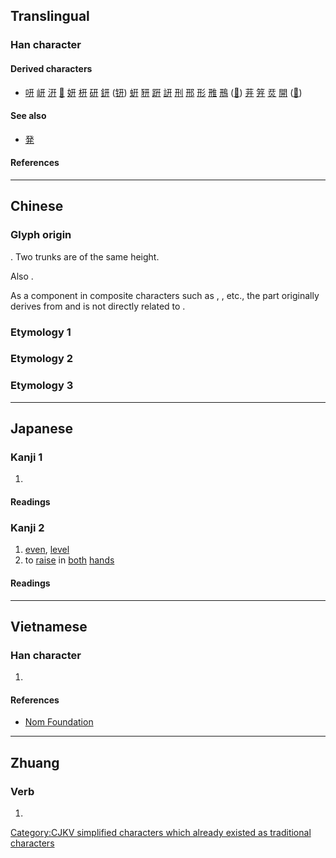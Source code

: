 {{also|開|丹|井|幵|并}}
{{character info}}
==Translingual==
{{stroke order|type=animate}}
{{stroke order|strokes=4}}

===Han character===
{{Han char|rn=55|rad=廾|as=01|sn=4|four=|canj=MT|ids=⿱一廾}}

====Derived characters====
* [[咞]] [[岍]] [[汧]] [[𤜵]] [[妍]] [[枅]] [[研]] [[鈃]] ([[钘]]) [[蚈]] [[豜]] [[趼]] [[訮]] [[刑]] [[邢]] [[形]] [[雃]] [[鳽]] ([[𫛚]]) [[茾]] [[笄]] [[烎]] [[開]] ([[𫔭]])

====See also====
* {{l|mul|元}} [[発]] {{qualifier|graphically similar}}

====References====
{{Han ref|kx=0353.101|hdz=10514.030|uh=5F00}}

[[Category:CJKV simplified characters which already existed as traditional characters]]

----

==Chinese==

===Glyph origin===
{{Han etym}}
{{Han compound|干|干|t2=trunk|ls=ic}}. Two trunks are of the same height.

Also {{Han simp|開|f=門|t=&nbsp;}}.

As a component in composite characters such as {{zh-m|*刑}}, {{zh-m|*型}}, etc., the part originally derives from {{zh-m|*井}} and is not directly related to {{zh-m|*開}}.

===Etymology 1===
{{zh-see|幵|v}}

===Etymology 2===
{{zh-see|開|s}}

===Etymology 3===
{{zh-see|亓|v}}

----

==Japanese==

===Kanji 1===
{{ja-kanji|grade=|rs=廾01}}

# {{alternative form of|ja|開}}

====Readings====
{{ja-readings
|goon=かい, け
|kanon=かい
|kun=ひら-く, ひら-ける, あ-ける, あ-く
|nanori=さく, はる, はるき, ひら, ひらかす, ひらき, ひらく
}}

===Kanji 2===
{{ja-kanji forms|开|幵}}
{{ja-kanji|grade=|rs=廾01|kyu=幵}}

# [[even]], [[level]]
# to [[raise]] in [[both]] [[hand]]s

====Readings====
{{ja-readings
|on=けん
|kun=たいらか
}}

----

==Vietnamese==

===Han character===
{{vi-readings|rs=廾01|reading=khai}}

# {{rfdef|vi|sort=廾01}}

====References====
* [http://nomfoundation.org/common/nom_details.php?codepoint=5f00 Nom Foundation]

----

==Zhuang==

===Verb===
{{za-head|verb}}

# {{za-sawndip form of|gai||to sell}}